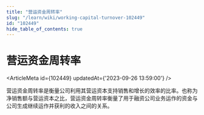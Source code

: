 ```yaml
---
title: "营运资金周转率"
slug: "/learn/wiki/working-capital-turnover-102449"
id: "102449"
hide_table_of_contents: true
---
```



# 营运资金周转率

<ArticleMeta id={102449} updatedAt={'2023-09-26 13:59:00'} />
<div className='border-solid border-b border-t-0 my-4 border-[var(--ifm-color-gray-300)]' />

营运资金周转率是衡量公司利用其营运资本支持销售和增长的效率的比率。也称为净销售额与营运资本之比，营运资金周转率衡量了用于融资公司业务运作的资金与公司生成继续运作并获利的收入之间的关系。
